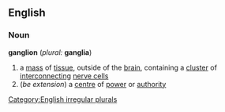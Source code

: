 ==English==
===Noun===
{{wikipedia}}
'''ganglion''' (''plural:'' '''ganglia''')
# a [[mass]] of [[tissue]], outside of the [[brain]], containing a [[cluster]] of [[interconnecting]] [[nerve cell]]s
#(''be extension'') a [[centre]] of [[power]] or [[authority]]

[[Category:English irregular plurals]]